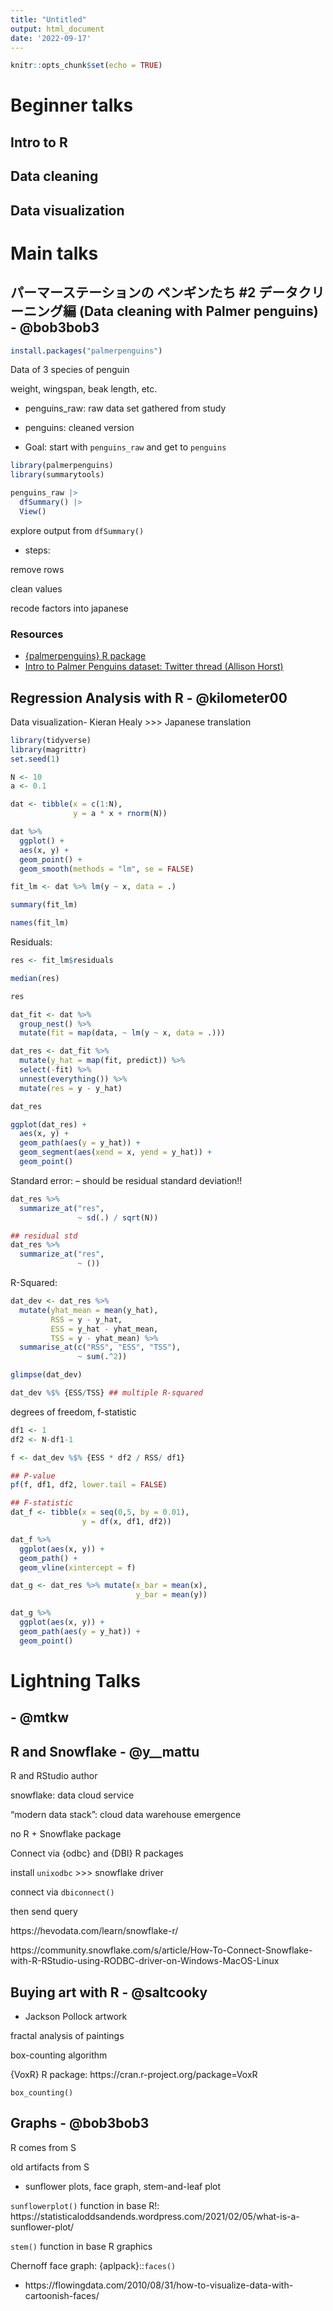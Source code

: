 ```yaml
---
title: "Untitled"
output: html_document
date: '2022-09-17'
---
```


```r
knitr::opts_chunk$set(echo = TRUE)
```

# Beginner talks

## Intro to R



## Data cleaning



## Data visualization




# Main talks

## パーマーステーションの ペンギンたち #2 データクリーニング編 (Data cleaning with Palmer penguins) - @bob3bob3

```r
install.packages("palmerpenguins")
```

Data of 3 species of penguin

weight, wingspan, beak length, etc.


- penguins_raw: raw data set gathered from study


- penguins: cleaned version

- Goal: start with `penguins_raw` and get to `penguins`

```r
library(palmerpenguins)
library(summarytools)

penguins_raw |>
  dfSummary() |>
  View()
```


explore output from `dfSummary()`

- steps:

remove rows

clean values

recode factors into japanese




### Resources

* [{palmerpenguins} R package](https://github.com/allisonhorst/palmerpenguins)
* [Intro to Palmer Penguins dataset: Twitter thread (Allison Horst)](https://twitter.com/allison_horst/status/1270046399418138625)


## Regression Analysis with R - @kilometer00

Data visualization- Kieran Healy >>> Japanese translation


```r
library(tidyverse)
library(magrittr)
set.seed(1)

N <- 10
a <- 0.1

dat <- tibble(x = c(1:N),
              y = a * x + rnorm(N))

```


```r
dat %>% 
  ggplot() +
  aes(x, y) + 
  geom_point() +
  geom_smooth(methods = "lm", se = FALSE)
```


```r
fit_lm <- dat %>% lm(y ~ x, data = .)

summary(fit_lm)
```

```r
names(fit_lm)
```

Residuals: 

```r
res <- fit_lm$residuals

median(res)

res
```



```r
dat_fit <- dat %>% 
  group_nest() %>% 
  mutate(fit = map(data, ~ lm(y ~ x, data = .)))
```


```r
dat_res <- dat_fit %>% 
  mutate(y_hat = map(fit, predict)) %>% 
  select(-fit) %>% 
  unnest(everything()) %>% 
  mutate(res = y - y_hat)

dat_res
```


```r
ggplot(dat_res) + 
  aes(x, y) + 
  geom_path(aes(y = y_hat)) +
  geom_segment(aes(xend = x, yend = y_hat)) +
  geom_point()
```


Standard error: -- should be residual standard deviation!! 

```r
dat_res %>% 
  summarize_at("res", 
               ~ sd(.) / sqrt(N))

## residual std
dat_res %>% 
  summarize_at("res", 
               ~ ())
```


R-Squared:

```r
dat_dev <- dat_res %>% 
  mutate(yhat_mean = mean(y_hat),
         RSS = y - y_hat,
         ESS = y_hat - yhat_mean,
         TSS = y - yhat_mean) %>% 
  summarise_at(c("RSS", "ESS", "TSS"),
               ~ sum(.^2))

glimpse(dat_dev)
```

```r
dat_dev %$% {ESS/TSS} ## multiple R-squared
```


degrees of freedom, f-statistic

```r
df1 <- 1
df2 <- N-df1-1

f <- dat_dev %$% {ESS * df2 / RSS/ df1}

## P-value
pf(f, df1, df2, lower.tail = FALSE)
```


```r
## F-statistic
dat_f <- tibble(x = seq(0,5, by = 0.01),
                y = df(x, df1, df2))

dat_f %>% 
  ggplot(aes(x, y)) +
  geom_path() +
  geom_vline(xintercept = f)
```


```r
dat_g <- dat_res %>% mutate(x_bar = mean(x),
                            y_bar = mean(y))

dat_g %>% 
  ggplot(aes(x, y)) +
  geom_path(aes(y = y_hat)) + 
  geom_point()
```


# Lightning Talks

## - @mtkw



## R and Snowflake - @y__mattu

R and RStudio author



snowflake: data cloud service

"modern data stack": cloud data warehouse emergence


no R + Snowflake package


Connect via {odbc} and {DBI} R packages


install `unixodbc`  >>> snowflake driver 

connect via `dbiconnect()`

then send query

https://hevodata.com/learn/snowflake-r/


https://community.snowflake.com/s/article/How-To-Connect-Snowflake-with-R-RStudio-using-RODBC-driver-on-Windows-MacOS-Linux

## Buying art with R - @saltcooky

- Jackson Pollock artwork

fractal analysis of paintings

box-counting algorithm


{VoxR} R package: https://cran.r-project.org/package=VoxR

`box_counting()`


## Graphs - @bob3bob3

R comes from S


old artifacts from S

- sunflower plots, face graph, stem-and-leaf plot

`sunflowerplot()` function in base R!: https://statisticaloddsandends.wordpress.com/2021/02/05/what-is-a-sunflower-plot/

`stem()` function in base R graphics


Chernoff face graph: {aplpack}::`faces()`

- https://flowingdata.com/2010/08/31/how-to-visualize-data-with-cartoonish-faces/










